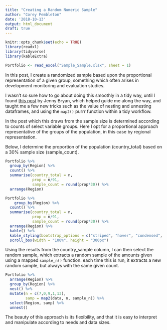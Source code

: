 ```yaml
---
title: "Creating a Random Numeric Sample"
author: "Corey Pembleton"
date: '2018-10-13'
output: html_document
draft: true
---
```


```r
knitr::opts_chunk$set(echo = TRUE)
library(readxl)
library(tidyverse)
library(kableExtra)

```

```r
Portfolio <- read_excel("Sample_Sample.xlsx", sheet = 1)
```

In this post, I create a randomized sample based upon the proportional representation of a given group, something which often arises in development monitoring and evaluation studies.

I wasn't so sure how to go about doing this smoothly in a tidy way, until I found [this post](https://jennybc.github.io/purrr-tutorial/ls12_different-sized-samples.html) by Jenny Bryan, which helped guide me along the way, and taught me a few new tricks such as the value of nesting and unnesting dataframes, and using the ```map2()``` purrr function within a tidy workflow.

In the post which this draws from the sample size is determined according to counts of select variable groups. Here I opt for a proportional approach representative of the groups of the population, in this case by regional representation. 

Below, I determine the proportion of the population (country_total) based on a 30% sample size (sample_count).

```r
Portfolio %>% 
  group_by(Region) %>% 
  count() %>% 
  summarise(country_total = n,
            prop = n/91,
            sample_count = round(prop*30)) %>%
  arrange(Region)
```


```r
Portfolio %>% 
    group_by(Region) %>% 
  count() %>% 
  summarise(country_total = n,
            prop = n/91,
            sample_count = round(prop*30)) %>%
  arrange(Region) %>% 
  kable() %>%
  kable_styling(bootstrap_options = c("striped", "hover", "condensed", "responsive")) %>%
  scroll_box(width = "100%", height = "300px")

```

Using the results from the country_sample column, I can then select the random sample, which extracts a random sample of the amounts given using a mapped ```sample_n()``` function. each time this is run, it extracts a new random sample, but always with the same given count.

```r

Portfolio %>% 
  arrange(Region) %>% 
  group_by(Region) %>% 
  nest() %>% 
  mutate(n = c(7,0,9,1,13),
         samp = map2(data, n, sample_n)) %>% 
  select(Region, samp) %>% 
  unnest() 

```

The beauty of this approach is its flexibility, and that it is easy to interpret and manipulate according to needs and data sizes.




